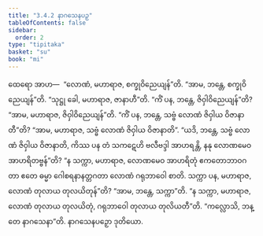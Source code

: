 ```yaml
---
title: "3.4.2 နာဂသေနပဉှ"
tableOfContents: false
sidebar:
  order: 2
type: "tipitaka"
basket: "su"
book: "mi"
---
```



<DynamicBreadcrumb />

<Division number="64" book="mi" e="ch" v="28">

<Paragraph number="319" book="mi">
ထေရော အာဟ—  “လောဏံ, မဟာရာဇ, စက္ခုဝိညေယျန်”တိ. “အာမ, ဘန္တေ, စက္ခုဝိညေယျန်”တိ. “သုဋ္ဌု ခေါ, မဟာရာဇ, ဇာနာဟီ”တိ. “ကိံ ပန, ဘန္တေ, ဇိဝှါဝိညေယျန်”တိ? “အာမ, မဟာရာဇ, ဇိဝှါဝိညေယျန်”တိ. “ကိံ ပန, ဘန္တေ, သဗ္ဗံ လောဏံ ဇိဝှါယ ဝိဇာနာတီ”တိ? “အာမ, မဟာရာဇ, သဗ္ဗံ လောဏံ ဇိဝှါယ ဝိဇာနာတိ”.
</Paragraph>

<Paragraph number="320" book="mi">
“ယဒိ, ဘန္တေ, သဗ္ဗံ လောဏံ ဇိဝှါယ ဝိဇာနာတိ, ကိဿ ပန တံ သကဋေဟိ ဗလီဗဒ္ဒါ အာဟရန္တိ, နနု လောဏမေဝ အာဟရိတဗ္ဗန်”တိ? “န သက္ကာ, မဟာရာဇ, လောဏမေဝ အာဟရိတုံ ဧကတောဘာဝဂတာ ဧတေ ဓမ္မာ ဂေါစရနာနတ္တဂတာ လောဏံ ဂရုဘာဝေါ စာတိ. သက္ကာ ပန, မဟာရာဇ, လောဏံ တုလာယ တုလယိတုန်”တိ? “အာမ, ဘန္တေ, သက္ကာ”တိ. “န သက္ကာ, မဟာရာဇ, လောဏံ တုလာယ တုလယိတုံ, ဂရုဘာဝေါ တုလာယ တုလိယတီ”တိ.
</Paragraph>

<Paragraph number="321" book="mi">
“ကလ္လောသိ, ဘန္တေ နာဂသေနာ”တိ.

</Paragraph>
</Division>

<Paragraph number="322" type="center" book="mi">
နာဂသေနပဉှော ဒုတိယော.
</Paragraph>